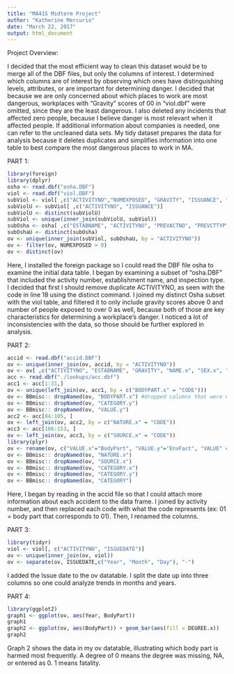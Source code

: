 ```yaml
---
title: "MA415 Midterm Project"
author: "Katherine Mercurio"
date: "March 22, 2017"
output: html_document
---
```

Project Overview: 

I decided that the most efficient way to clean this dataset would be to merge all of the DBF files, but only the columns of interest. I determined which columns are of interest by observing which ones have distinguishing levels, attributes, or are important for determining danger. I decided that because we are only concerned about which places to work are most dangerous, workplaces with "Gravity" scores of 00 in "viol.dbf" were omitted, since they are the least dangerous. I also deleted any incidents that affected zero people, because I believe danger is most relevant when it affected people. If additional information about companies is needed, one can refer to the uncleaned data sets. My tidy dataset prepares the data for analysis because it deletes duplicates and simplifies information into one table to best compare the most dangerous places to work in MA. 

PART 1:
```r
library(foreign)
library(dplyr)
osha <- read.dbf("osha.DBF")
viol <- read.dbf("viol.DBF")
subViol <- viol[ ,c("ACTIVITYNO","NUMEXPOSED", "GRAVITY", "ISSUANCE", "CITATION", "VIOLTYPE")]
subViolU <- subViol[ ,c("ACTIVITYNO", "ISSUANCE")]
subViolU <- distinct(subViolU)
subViol <- unique(inner_join(subViolU, subViol))
subOsha <- osha[ ,c("ESTABNAME", "ACTIVITYNO", "PREVACTNO", "PREVCTTYP", "INSPTYPE")]
subOshaU <- distinct(subOsha)
ov <- unique(inner_join(subViol, subOshaU, by = "ACTIVITYNO"))
ov <- filter(ov, NUMEXPOSED > 0)
ov <- distinct(ov)
```
Here, I installed the foreign package so I could read the DBF file osha to examine the initial data table. I began by examining a subset of "osha.DBF" that included the activity number, establishment name, and inspection type. I decided that first I should remove duplicate ACTIVITYNO, as seen with the code in line 18 using the distinct command. I joined my distinct Osha subset with the viol table, and filtered it to only include gravity scores above 0 and number of people exposed to over 0 as well, because both of those are key characteristics for determining a workplace's danger. I noticed a lot of inconsistencies with the data, so those should be further explored in analysis. 

PART 2:
```r
accid <- read.dbf("accid.DBF")
ov <- unique(inner_join(ov, accid, by = "ACTIVITYNO"))
ov <- ov[ ,c("ACTIVITYNO", "ESTABNAME", "GRAVITY", "NAME.x", "SEX.x", "DEGREE.x", "NATURE.x", "BODYPART.x", "SOURCE.x") ]
acc <- read.dbf("./lookups/acc.dbf")
acc1 <- acc[1:31,]
ov <- unique(left_join(ov, acc1, by = c("BODYPART.x" = "CODE")))
ov <- BBmisc:: dropNamed(ov, "BODYPART.x") #dropped columns that were no longer needed
ov <- BBmisc:: dropNamed(ov, "CATEGORY.y")
ov <- BBmisc:: dropNamed(ov, "VALUE.y")
acc2 <- acc[84:105, ]
ov <- left_join(ov, acc2, by = c("NATURE.x" = "CODE"))
acc3 <- acc[106:153, ]
ov <- left_join(ov, acc3, by = c("SOURCE.x" = "CODE"))
library(plyr)
ov <- rename(ov, c("VALUE.x"="BodyPart", "VALUE.y"="EnvFact", "VALUE" = "InjurySource"))
ov <- BBmisc:: dropNamed(ov, "NATURE.x")
ov <- BBmisc:: dropNamed(ov, "SOURCE.x")
ov <- BBmisc:: dropNamed(ov, "CATEGORY.x")
ov <- BBmisc:: dropNamed(ov, "CATEGORY.y")
ov <- BBmisc:: dropNamed(ov, "CATEGORY")
```
Here, I began by reading in the accid file so that I could attach more information about each accident to the data frame. I joined by activity number, and then replaced each code with what the code represents (ex: 01 = body part that corresponds to 01). Then, I renamed the columns. 

PART 3:
```r
library(tidyr)
viol <- viol[, c("ACTIVITYNO", "ISSUEDATE")]
ov <- unique(inner_join(ov, viol))
ov <- separate(ov, ISSUEDATE,c("Year", "Month", "Day"), "-")
```
I added the Issue date to the ov datatable. I split the date up into three columns so one could analyze trends in months and years. 

PART 4:
```r
library(ggplot2)
graph1 <- ggplot(ov, aes(Year, BodyPart))
graph1
graph2 <- ggplot(ov, aes(BodyPart)) + geom_bar(aes(fill = DEGREE.x))
graph2
```

 Graph 2 shows the data in my ov datatable, illustrating which body part is harmed most frequently. A degree of 0 means the degree was missing, NA, or entered as 0. 1 means fatality. 